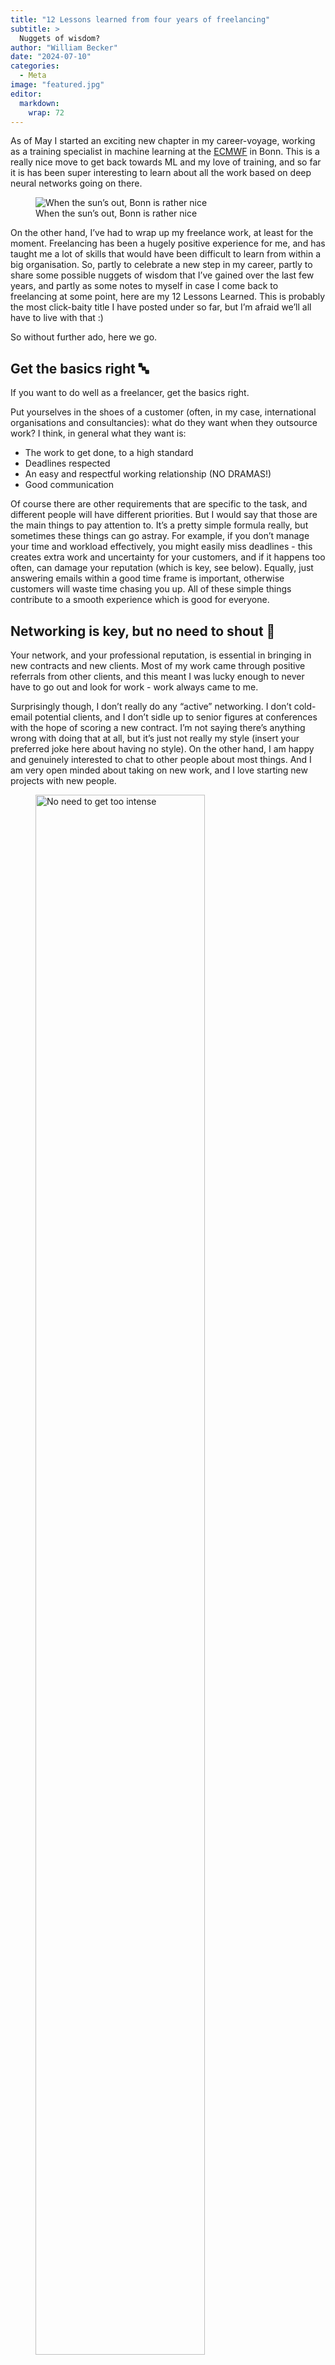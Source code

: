 ```yaml
---
title: "12 Lessons learned from four years of freelancing"
subtitle: >
  Nuggets of wisdom?
author: "William Becker"
date: "2024-07-10"
categories: 
  - Meta
image: "featured.jpg"
editor: 
  markdown: 
    wrap: 72
---
```


As of May I started an exciting new chapter in my career-voyage, working
as a training specialist in machine learning at the
[ECMWF](https://www.ecmwf.int/) in Bonn. This is a really nice move to
get back towards ML and my love of training, and so far it is has been
super interesting to learn about all the work based on deep neural
networks going on there.

![When the sun's out, Bonn is rather nice](bonn.jpg)

On the other hand, I've had to wrap up my freelance work, at least for
the moment. Freelancing has been a hugely positive experience for me,
and has taught me a lot of skills that would have been difficult to
learn from within a big organisation. So, partly to celebrate a new step
in my career, partly to share some possible nuggets of wisdom that I've
gained over the last few years, and partly as some notes to myself in
case I come back to freelancing at some point, here are my 12 Lessons
Learned. This is probably the most click-baity title I have posted under
so far, but I'm afraid we'll all have to live with that :)

So without further ado, here we go.

## Get the basics right 🔤

If you want to do well as a freelancer, get the basics right.

Put yourselves in the shoes of a customer (often, in my case,
international organisations and consultancies): what do they want when
they outsource work? I think, in general what they want is:

-   The work to get done, to a high standard
-   Deadlines respected
-   An easy and respectful working relationship (NO DRAMAS!)
-   Good communication

Of course there are other requirements that are specific to the task,
and different people will have different priorities. But I would say
that those are the main things to pay attention to. It's a pretty simple
formula really, but sometimes these things can go astray. For example,
if you don't manage your time and workload effectively, you might easily
miss deadlines - this creates extra work and uncertainty for your
customers, and if it happens too often, can damage your reputation
(which is key, see below). Equally, just answering emails within a good
time frame is important, otherwise customers will waste time chasing you
up. All of these simple things contribute to a smooth experience which
is good for everyone.

## Networking is key, but no need to shout 🤫

Your network, and your professional reputation, is essential in bringing
in new contracts and new clients. Most of my work came through positive
referrals from other clients, and this meant I was lucky enough to never
have to go out and look for work - work always came to me.

Surprisingly though, I don't really do any "active" networking. I don't
cold-email potential clients, and I don't sidle up to senior figures at
conferences with the hope of scoring a new contract. I'm not saying
there's anything wrong with doing that at all, but it's just not really
my style (insert your preferred joke here about having no style). On the
other hand, I am happy and genuinely interested to chat to other people
about most things. And I am very open minded about taking on new work,
and I love starting new projects with new people.

![No need to get too intense](wows.png){fig-align="center" width="80%"}

Above all though, I think that if you Get The Basics Right (see above),
and do that consistently, your work will speak for itself, and your
network will grow as you acquire new contracts through referrals. I like
to think of this concept as "quiet networking": do a good job, be
friendly and open minded, don't cause any dramas, and people will be
happy to connect with you.

## Say yes 👍

This leads nicely into the next point: say YES to things. What I mean by
that is be open-minded to new work, and don't be afraid to branch out a
bit and step outside of your comfort zone. In doing so you will learn a
lot, build up your capacity and your network, and this will bring in
more work and diversify your business.

To give an example, when I finished working at the JRC in 2020 I had a
mixed bag of skills in policy, statistics and research. One of my first
big contracts was to build an [R package for composite
indicators](https://www.willbecker.me/projects/coinr/). At that time, my
programming skills in R were actually fairly mediocre at best, and I
could perhaps have turned the work down on the basis of "not being a
programmer". But looking at it from another angle, it was a great
opportunity to learn to *be* a programmer and get paid to do it! A few
years later I would now consider myself to be a fairly expert-level
programmer in R, and this has led into all kind of interesting new
projects.

![Get out there and say yes!](rocky.png)

Similarly, in 2023 I branched out into [building web-apps using
Shiny](https://www.willbecker.me/projects/a2sit/), based on some
dabbling that I had done a year or two earlier. I took on two big
contracts to build Shiny apps and learned an enormous amount about
Shiny, HTML, CSS in the process. Again, this diversified my business,
but was also a really interesting new branch of work.

The point here is not to box yourself in to one narrowly-defined
profession. You *can* learn new things. Learning new things is fun, and
it pays back to you!

## Say no 👎

OK, so say yes to things, except when you have to say no! But when to
say no? As an optimist, I don't often say no to things, but sometimes
this is important. I'll give two examples here.

![No way](noway.jpg)

The first is to enforce contractual boundaries when it is necessary.
Most freelance contracts will come with a set of deliverables attached,
which are used to estimate the number of working days necessary, and in
turn the cost of the work (AKA, what you get paid). Just as it is
important for you to make sure you deliver the deliverables (the hint is
in the name), it is important for your client to also respect that
strictly speaking, you are contracted for those deliverables, and not
for any other tasks that they might dream up later on.

With that said, it is very hard to anticipate exactly what needs doing
in a contract, so leaving a bit of wiggle room on both sides is
important. Don't nit-pick over small tasks that were not explicitly
specified, otherwise your client will nit-pick back at you. But if large
tasks appear that were not specified in the contract, it may be time to
put your foot down. Always do this politely: kindly remind the client
what was specified in the contract, be clear that you are flexible up to
a point, but the task is too large to incorporate in the present
contract, and be proactive to discuss how to get the extra tasks done
(e.g. by extending or drawing up a new contract). You can also consider
swapping one deliverable for another: the aim is to seek a way forward
that gets the work done for the client, but also gets you paid fairly
for your time.

It's important to enforce these boundaries because if you don't, they
are likely to happen more often, but also because it is perfectly fair
and reasonable. And in most cases, it is probably just that the client
has forgotten what the deliverables were, and just needs a friendly
reminder.

The other NO example is saying no to new contracts. This one deserves a
point on its own, so I'll see you in the next paragraph...

## Find your balance 🧘

Hello again! As I was saying, sometimes you have to turn down contracts.

If you work for a big company or organisation, it's your manager's job
to make sure you have enough work to keep you busy, but not so much that
you you are overloaded. Of course, you also have a say in the matter,
but often it is possible to redistribute work to other team members if
you become overloaded. Not so when you are working freelance! Unless you
team up with other people, you are responsible for 100% of the
deliverables in contracts you have open, in sickness and in health.

This means you have to be very careful not to take on more work than you
can manage, otherwise you will miss deadlines and/or deliver sub-par
work. And you need to build in a little wiggle room for possible illness
and other unforeseen delays.

![Balance is important](shaolin.jpg){fig-align="center"}

It takes experience to know how much work you can take on and still be
comfortable. It's all about finding your balance, your own sweet spot,
and if you feel you are overdoing it, don't be afraid to turn down
work - in any case, often clients will be very reasonable and will offer
you more work down the line if you want it.

## Know your worth 💸

Another thing that only comes with experience is understanding how much
you can charge for your work. Especially at the beginning, it is easy to
underestimate or even overestimate your potential daily rate if you
haven't had to specify that before. Keep in mind that some large
organisations have fixed rates for consultants, whereas for others, it
is completely flexible. Also, daily rates vary a lot based on the type
of work and where you are.

![](scrooge_mcduck.jpg)

If you know other people working on similar projects, don't be shy to
ask around a bit to get a ballpark figure. While you might be tempted to
set your rate lower at the beginning, just keep in mind that some
projects can run over several years, and it can be tricky to change your
daily rate with an existing client once it has been established, so
better to get it in the right range from the outset! Don't forget that
your daily rate has to include things like admin, contract management,
sorting out IT problems and other niggling bits and pieces that you
might not consider at first glance.

Keep in mind though that although daily rate is important, what really
matters is the total that you get paid, and the amount of your
professional time you have to spend on it. Some organisations may have a
lower fixed daily rate, but are prepared to allocate more days to make
up for that.

## Spot the synergies 🍻

"Synergies" is a dangerous word because, at least for me, it sounds like
a vacuous buzzword that is carelessly tossed around in management
meetings to score a few points, without necessarily having a lot of
substance behind it.

![](bee.jpg)

Nevertheless, synergies are a real and useful thing and quite handy if
you can spot them. As a freelancer, if you can work on separate projects
that involve similar types of work, you can save yourself time and
potentially improve your work for your clients on both projects. In my
work, for example, I have often been able to reuse parts of my code,
data pipelines and workflows for similar projects. With coding
especially, if you generalise the code you are writing, it takes a
little more time the first time around, but pays dividends down the line
(see automation later).

To give a couple of examples, when developing the COINr package, I was
simultaneously building a similar composite indicator R package for WIPO
to calculate the Global Innovation Index. Although the two packages are
distinct and have different aims, I have constantly passed concepts and
code between the two, for the enrichment of both. Similarly, when
working on Shiny apps I developed a library of accessory functions which
make life easier for a GUI to work with COINr - this library was shared
between the two projects and expanded on both.

In general, synergies can allow you to deliver better-quality work in a
shorter time, which obviously tends to make your clients quite happy.

## Time or deliverables? 🤷‍♂️

I've worked on two main types of contracts: those that are focused on
deliverables, and those that are focused on time. It's important that
everyone is clear which type of contract you are working on.

In practice all contracts come with deliverables. But in some cases, the
client deliberately leaves the deliverables fairly vague and contracts
you for e.g. 20 days of your professional time, in which you can
negotiate work between you. When the 20 days are up, your contract is
finished: in other words, the contract is considered complete based on
the number of days, and not really on the deliverables.

In a deliverables-focused contract, you agree to a set of deliverables,
and a cost. The contract may or may not specify the number of working
days, but in either case you are required to complete the deliverables
to complete the contract, and the client is not so interested in how
long you worked, as long as everything gets done.

![Contracts are important but hard to get
right](scroll.PNG){fig-align="center" width="80%"}

There are pros and cons of both of these. In the first case you have the
security that after working 20 days you get paid for exactly 20 days of
work. The second case is more risky in that there is the chance your
work takes longer than your cost estimate, and you still have to
deliver. However, it goes both ways: if you are efficient, it may also
possible to complete the work more quickly, which effectively increases
your daily rate. Obviously you still have to ensure to deliver
high-quality work - if you rush it and do a sloppy job then you may
damage the relationship with your client and consequently, your
all-important professional reputation.

Where you definitely don't want to be is in a mix between these two
contract types, which is why everything needs to be clear up front. The
danger is (from the contractor perspective) that you may think you are
on a time-focused contract, and accept all kinds of arbitrary work from
the client, but after your allocated days have been spent, the client
suddenly starts demanding the completion of contract deliverables.
Likewise you may have completed all deliverables efficiently on an
ostensibly deliverable-focused contract, after which the client wants to
use any remaining working days on other projects.

It has to be one or the other: either stick the the deliverables, or the
time, but don't switch between them. This is something that is worth
clarifying explicitly with your client when drawing up the contract.

## Manage objectives and expectations 💘

If you are doing technical work for your clients (e.g. data science),
sometimes your client may not have a perfectly clear idea of what they
want from you. This is perfectly normal because they don't know
everything about what you can and can't do, what tools and options are
out there, and their expertise is often in a different field to yours.
This is why it is worth spending some time nailing down the objectives
and expected outcomes of the project right at the beginning.

![Aim carefully](robinhood.jpg)

One thing that has worked for me is to draw up my own proposal which
states what it is I propose to do under the contract. This sets out your
understanding of the work, and ensures you are on the same page as them
from the outset. It also acts as a reference in case things go astray at
any point.

Equally important is to check in regularly with the client, even if they
don't specifically request it. If not, you might spend a couple of
months working hard on your deliverables, only to find there was a
fundamental misunderstanding between you and the client, and you have
gone spectacularly off track.

It all comes back to good communication: agreeing and clearly stating
objectives and outcomes, and sharing and discussing results as the
project evolves.

## Automation and outsourcing 💻

One of the nice things about freelancing is that you are usually free to
manage your tools and methods as you like. This opens up a lot of
possibilities for automation and time-saving.

On the admin side of things (yes unfortunately freelancing comes with a
fair dose of admin) get a system set up early on for tracking your time,
active and upcoming contracts, invoices and payments, and so on. I did
this one in Excel and it took some iterations to get something that
works well for my needs. However, once it's up and running, it saves a
lot of time and is essential in keeping track of your time and money.
Most likely you can find apps that deal with this as well, if you prefer
to go down that route.

![It is the year 2000...](robots.jpg)

For handling tax, I'd recommend finding a good accountant. It costs
money, but unless you love wading through tax regulations, it's money
very well spent. Actually here in Italy, almost no one dares to do their
own taxes because it's a minefield of obscure rules, arcane jargon and
traps that you can unwittingly fall into and get busted for several
years in the future, so an accountant is not even optional in practice.

Overall, consider that your time is valuable, and if you spend it on
things that are not your profession, you might do well to outsource that
work, unless you specifically want to branch out into that area.

Getting your files well organised also helps a lot, and using cloud
storage such as OneDrive allows you to access your work from anywhere,
even your phone, and also acts as an all-important backup in case your
laptop has a meltdown.

Finally, if you do much coding, you can really optimise things by
generalising your code so that it can be reused easily in other
projects. For example, I developed the [iCOINr
package](https://github.com/bluefoxr/iCOINr) which contains functions
for generating interactive plots related to composite indicators which I
generated for one project and reused in several others. I also have
libraries of utility functions which quickly perform common tasks, which
I can can import into any relevant project.

## Finally: Look after yourself 🤗

Last but by far not the least: take good care of yourself. You are your
number one resource and asset, so treat yourself as such.

![](heart.png){fig-align="center"}

That means: don't work yourself to death. Make sure you stay reasonably
fit and healthy. Eat well. Get outside. Meet people in person where
possible, rather than online. Take holidays, enjoy doing whatever it is
that you like to do in life!

This advice might sound a little glib, but when you work for yourself it
easy to overwork. One reason is that as we have discussed, it's hard to
get exactly the right amount of work, and often the error is on the
"slightly too much" side of things. But also, since your income is
linked to the amount of work that you do, it is tempting to work extra
in the evenings to tick off some tasks and earn some extra money.
Although I've been guilty of this from time to time, I don't think it is
a good idea in general and I try to avoid it. Life is about much more
than work, and even from a work point of view you are not doing yourself
any favours by running yourself into the ground.

Speaking of which, I'm now off for a bike ride :)
